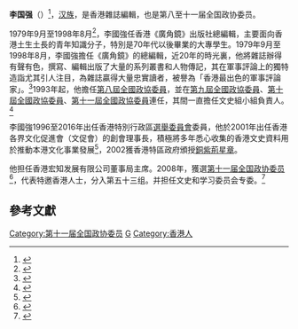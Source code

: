 {{otheruses|李國強}}
{{NoteTA
|1=zh-hans:无线; zh-hant:無綫;
|2=zh:駡; zh-hans:骂; zh-hant:罵;
|3=zh-hans:搜; zh-hant:蒐;
}}
{{Infobox Officeholder
| honorific-prefix = 
| name = Lee Kok Keung<br>李國強
| honorific-suffix = [[銅紫荊星章|BBS]]
| educate= [[香港浸會大學|香港浸會大學]]中文系
}}
'''李国强'''（{{bd|1946年|11月|2020年|3月2日|catIdx=Li}}）{{BBSHK|nocat}}<ref>{{Cite web|title=简历：全国政协委员李国强(特邀香港人士)-搜狐新闻|url=http://news.sohu.com/20060218/n241896997.shtml|accessdate=2019-09-15|work=news.sohu.com|archive-date=2016-03-13|archive-url=https://web.archive.org/web/20160313084600/http://news.sohu.com/20060218/n241896997.shtml|dead-url=no}}</ref>，[[汉族|汉族]]，是香港雜誌編輯，也是第八至十一届全国政协委员。

1979年9月至1998年8月<ref>{{Cite web|title=全国政协委员系列访谈李国强：收藏香港历史-搜狐新闻|url=http://news.sohu.com/20070619/n250662399.shtml|accessdate=2019-09-15|work=news.sohu.com|archive-date=2016-07-13|archive-url=https://web.archive.org/web/20160713164133/http://news.sohu.com/20070619/n250662399.shtml|dead-url=no}}</ref>，李國強任香港《廣角鏡》出版社總編輯，主要面向香港土生土長的青年知識分子，特別是70年代以後畢業的大專學生。1979年9月至1998年8月，李國強擔任《廣角鏡》的總編輯，近20年的時光裏，他將雜誌辦得有聲有色，撰寫、編輯出版了大量的系列叢書和人物傳記，其在軍事評論上的獨特造詣尤其引人注目，為雜誌贏得大量忠實讀者，被譽為「香港最出色的軍事評論家」。<ref>{{Cite web|title=原全國政協委員李國強病逝 享年73歲|url=http://www.takungpao.com.hk/news/232109/2020/0304/422298.html|access-date=2020-03-29|archive-date=2020-03-29|archive-url=https://web.archive.org/web/20200329172857/http://www.takungpao.com.hk/news/232109/2020/0304/422298.html|dead-url=no}}</ref>1993年起，他擔任[[第八屆全國政協委員|第八屆全國政協委員]]，並在[[第九屆全國政協委員|第九屆全國政協委員]]、[[第十屆全國政協委員|第十屆全國政協委員]]、[[第十一屆全國政協委員|第十一屆全國政協委員]]連任，其間一直擔任文史組小組負責人。<ref>{{Cite web|title=李國強為文史組出謀獻策20載 - 香港文匯報|url=http://paper.wenweipo.com/2013/08/01/CH1308010079.htm|accessdate=2019-09-15|work=paper.wenweipo.com|archive-date=2016-03-25|archive-url=https://web.archive.org/web/20160325024134/http://paper.wenweipo.com/2013/08/01/CH1308010079.htm|dead-url=no}}</ref>

李國強1996至2016年出任香港特別行政區[[選舉委員會|選舉委員會]]委員，他於2001年出任香港各界文化促進會（文促會）的創會理事長，積極將多年悉心收集的香港文史資料用於推動本港文化事業發展<ref>{{Cite web|title=悉心收集香港文史資料|url=http://www.takungpao.com.hk/news/232109/2020/0304/422300.html}}</ref>，2002獲香港特區政府頒授[[銅紫荊星章|銅紫荊星章]]。

他担任香港宏知发展有限公司董事局主席。2008年，獲選[[第十一届全国政协委员|第十一届全国政协委员]]<ref>{{cite news|title=第十一届全国政协委员名单|url=http://www.indaa.com.cn/zt/2009qglh/zxzs/200903/t20090303_127573.html|accessdate=2013-04-09|newspaper=新华社北京1月25日电 中国人民政治协商会议第十一届全国委员会委员名单(共2237人，2008年1月25日政协第十届全国委员会常务委员会第二十次会议通过)|date=2008年1月25日|deadurl=yes|archiveurl=https://web.archive.org/web/20130928014403/http://www.indaa.com.cn/zt/2009qglh/zxzs/200903/t20090303_127573.html|archivedate=2013年9月28日|df=}}</ref>，代表特邀香港人士，分入第五十三组。并担任文史和学习委员会专委。<ref>{{cite news|title=全国政协信息-李国强|url=http://www.cppcc.gov.cn/CMS/wylibary/showJcwyxtInfoWylibary.action?tabJcwyxt.guid=11W0019050&wytype=wjwy|accessdate=2013-04-11|newspaper=全国政协委员会|archive-date=2019-08-16|archive-url=https://web.archive.org/web/20190816075330/http://www.cppcc.gov.cn/CMS/wylibary/showJcwyxtInfoWylibary.action?tabJcwyxt.guid=11W0019050&wytype=wjwy|dead-url=no}}</ref>

==參考文獻==
{{reflist}}


[[Category:第十一届全国政协委员|Category:第十一届全国政协委员]]
[[Category:李姓|G]]
[[Category:香港人|Category:香港人]]